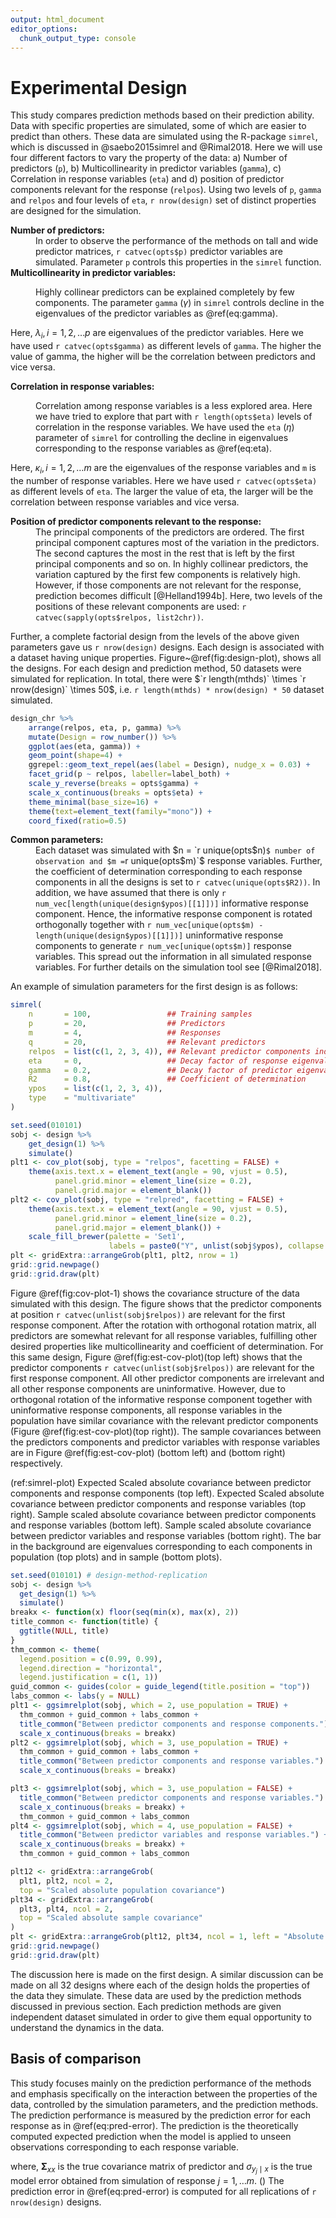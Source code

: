 ```yaml
---
output: html_document
editor_options: 
  chunk_output_type: console
---
```

# Experimental Design #

This study compares prediction methods based on their prediction ability. Data with specific properties are simulated, some of which are easier to predict than others. These data are simulated using the R-package `simrel`, which is discussed in @saebo2015simrel and @Rimal2018. Here we will use four different factors to vary the property of the data: a) Number of predictors (`p`), b) Multicollinearity in predictor variables (`gamma`), c) Correlation in response variables (`eta`) and d) position of predictor components relevant for the response (`relpos`). Using two levels of `p`, `gamma` and `relpos` and four levels of `eta`, `r nrow(design)` set of distinct properties are designed for the simulation.

__Number of predictors:__
: In order to observe the performance of the methods on tall and wide predictor matrices, `r catvec(opts$p)` predictor variables are simulated. Parameter `p` controls this properties in the `simrel` function.

__Multicollinearity in predictor variables:__
: Highly collinear predictors can be explained completely by few components. The parameter `gamma` ($\gamma$) in `simrel` controls decline in the eigenvalues of the predictor variables as \@ref(eq:gamma).

    \begin{equation}
      \lambda_i = e^{-\gamma(i - 1)}, \gamma > 0 \text{ and } i = 1, 2, \ldots, p
      (\#eq:gamma)
      \end{equation}

  Here, $\lambda_i, i = 1, 2, \ldots p$ are eigenvalues of the predictor variables. Here we have used `r catvec(opts$gamma)` as different levels of `gamma`. The higher the value of gamma, the higher will be the correlation between predictors and vice versa.

__Correlation in response variables:__
: Correlation among response variables is a less explored area. Here we have tried to explore that part with `r length(opts$eta)` levels of correlation in the response variables. We have used the `eta` ($\eta$) parameter of `simrel` for controlling the decline in eigenvalues corresponding to the response variables as \@ref(eq:eta).

    \begin{equation}
      \kappa_i = e^{-\eta(i - 1)}, \eta > 0 \text{ and } j = 1, 2, \ldots, m
      (\#eq:eta)
    \end{equation}

  Here, $\kappa_i, i = 1, 2, \ldots m$ are the eigenvalues of the response variables and `m` is the number of response variables. Here we have used `r catvec(opts$eta)` as different levels of `eta`. The larger the value of eta, the larger will be the correlation between response variables and vice versa.

__Position of predictor components relevant to the response:__
: The principal components of the predictors are ordered. The first principal component captures most of the variation in the predictors. The second captures the most in the rest that is left by the first principal components and so on. In highly collinear predictors, the variation captured by the first few components is relatively high. However, if those components are not relevant for the response, prediction becomes difficult [@Helland1994b]. Here, two levels of the positions of these relevant components are used: `r catvec(sapply(opts$relpos, list2chr))`.


Further, a complete factorial design from the levels of the above given parameters gave us `r nrow(design)` designs. Each design is associated with a dataset having unique properties. Figure~\@ref(fig:design-plot), shows all the designs. For each design and prediction method, 50 datasets were simulated for replication. In total, there were $`r length(mthds)` \times `r nrow(design)` \times 50$, i.e. `r length(mthds) * nrow(design) * 50` dataset simulated.

```r
design_chr %>%
    arrange(relpos, eta, p, gamma) %>%
    mutate(Design = row_number()) %>%
    ggplot(aes(eta, gamma)) +
    geom_point(shape=4) +
    ggrepel::geom_text_repel(aes(label = Design), nudge_x = 0.03) +
    facet_grid(p ~ relpos, labeller=label_both) +
    scale_y_reverse(breaks = opts$gamma) +
    scale_x_continuous(breaks = opts$eta) +
    theme_minimal(base_size=16) +
    theme(text=element_text(family="mono")) +
    coord_fixed(ratio=0.5)
```

__Common parameters:__
: Each dataset was simulated with $n = `r unique(opts$n)`$ number of observation and $m = `r unique(opts$m)`$ response variables. Further, the coefficient of determination corresponding to each response components in all the designs is set to `r catvec(unique(opts$R2))`. In addition, we have assumed that there is only `r num_vec[length(unique(design$ypos)[[1]])]` informative response component. Hence, the informative response component is rotated orthogonally together with `r num_vec[unique(opts$m) - length(unique(design$ypos)[[1]])]` uninformative response components to generate `r num_vec[unique(opts$m)]` response variables. This spread out the information in all simulated response variables. For further details on the simulation tool see [@Rimal2018].

An example of simulation parameters for the first design is as follows:

```r
simrel(
    n       = 100,                 ## Training samples
    p       = 20,                  ## Predictors
    m       = 4,                   ## Responses
    q       = 20,                  ## Relevant predictors
    relpos  = list(c(1, 2, 3, 4)), ## Relevant predictor components index
    eta     = 0,                   ## Decay factor of response eigenvalues
    gamma   = 0.2,                 ## Decay factor of predictor eigenvalues
    R2      = 0.8,                 ## Coefficient of determination
    ypos    = list(c(1, 2, 3, 4)),
    type    = "multivariate"
)
```


```r
set.seed(010101)
sobj <- design %>%
    get_design(1) %>%
    simulate()
plt1 <- cov_plot(sobj, type = "relpos", facetting = FALSE) +
    theme(axis.text.x = element_text(angle = 90, vjust = 0.5),
          panel.grid.minor = element_line(size = 0.2),
          panel.grid.major = element_blank())
plt2 <- cov_plot(sobj, type = "relpred", facetting = FALSE) +
    theme(axis.text.x = element_text(angle = 90, vjust = 0.5),
          panel.grid.minor = element_line(size = 0.2),
          panel.grid.major = element_blank()) +
    scale_fill_brewer(palette = 'Set1',
                      labels = paste0("Y", unlist(sobj$ypos), collapse = ", "))
plt <- gridExtra::arrangeGrob(plt1, plt2, nrow = 1)
grid::grid.newpage()
grid::grid.draw(plt)
```

Figure \@ref(fig:cov-plot-1) shows the covariance structure of the data simulated with this design. The figure shows that the predictor components at position `r catvec(unlist(sobj$relpos))` are relevant for the first response component. After the rotation with orthogonal rotation matrix, all predictors are somewhat relevant for all response variables, fulfilling other desired properties like multicollinearity and coefficient of determination. For this same design, Figure \@ref(fig:est-cov-plot)(top left) shows that the predictor components `r catvec(unlist(sobj$relpos))` are relevant for the first response component. All other predictor components are irrelevant and all other response components are uninformative. However, due to orthogonal rotation of the informative response component together with uninformative response components, all response variables in the population have similar covariance with the relevant predictor components (Figure \@ref(fig:est-cov-plot)(top right)). The sample covariances between the predictors components and predictor variables with response variables are in Figure \@ref(fig:est-cov-plot) (bottom left) and (bottom right) respectively.


(ref:simrel-plot) Expected Scaled absolute covariance between predictor components and response components (top left). Expected Scaled absolute covariance between predictor components and response variables (top right). Sample scaled absolute covariance between predictor components and response variables (bottom left). Sample scaled absolute covariance between predictor variables and response variables (bottom right). The bar in the background are eigenvalues corresponding to each components in population (top plots) and in sample (bottom plots).

```r
set.seed(010101) # design-method-replication
sobj <- design %>%
  get_design(1) %>%
  simulate()
breakx <- function(x) floor(seq(min(x), max(x), 2))
title_common <- function(title) {
  ggtitle(NULL, title)
}
thm_common <- theme(
  legend.position = c(0.99, 0.99),
  legend.direction = "horizontal",
  legend.justification = c(1, 1))
guid_common <- guides(color = guide_legend(title.position = "top"))
labs_common <- labs(y = NULL)
plt1 <- ggsimrelplot(sobj, which = 2, use_population = TRUE) +
  thm_common + guid_common + labs_common +
  title_common("Between predictor components and response components.") +
  scale_x_continuous(breaks = breakx)
plt2 <- ggsimrelplot(sobj, which = 3, use_population = TRUE) +
  thm_common + guid_common + labs_common +
  title_common("Between predictor components and response variables.") +
  scale_x_continuous(breaks = breakx)

plt3 <- ggsimrelplot(sobj, which = 3, use_population = FALSE) +
  title_common("Between predictor components and response variables.") +
  scale_x_continuous(breaks = breakx) +
  thm_common + guid_common + labs_common
plt4 <- ggsimrelplot(sobj, which = 4, use_population = FALSE) +
  title_common("Between predictor variables and response variables.") +
  scale_x_continuous(breaks = breakx) +
  thm_common + guid_common + labs_common

plt12 <- gridExtra::arrangeGrob(
  plt1, plt2, ncol = 2,
  top = "Scaled absolute population covariance")
plt34 <- gridExtra::arrangeGrob(
  plt3, plt4, ncol = 2,
  top = "Scaled absolute sample covariance"
)
plt <- gridExtra::arrangeGrob(plt12, plt34, ncol = 1, left = "Absolute Scaled Covariance")
grid::grid.newpage()
grid::grid.draw(plt)
```

The discussion here is made on the first design. A similar discussion can be made on all 32 designs where each of the design holds the properties of the data they simulate. These data are used by the prediction methods discussed in previous section. Each prediction methods are given independent dataset simulated in order to give them equal opportunity to understand the dynamics in the data.

## Basis of comparison

This study focuses mainly on the prediction performance of the methods and emphasis specifically on the interaction between the properties of the data, controlled by the simulation parameters, and the prediction methods. The prediction performance is measured by the prediction error for each response as in \@ref(eq:pred-error). The prediction is the theoretically computed expected prediction when the model is applied to unseen observations corresponding to each response variable.

\begin{equation}
\text{prediction error}_j = \frac{1}{\sigma_{y_j|x}}\left[\left(\boldsymbol{\beta}_j - \boldsymbol{\hat{\beta}_j}\right)^t\boldsymbol{\Sigma}_{xx}\left(\boldsymbol{\beta}_j - \boldsymbol{\hat{\beta}_j}\right)\right] + 1
(\#eq:pred-error)
\end{equation}
where, $\boldsymbol{\Sigma}_{xx}$ is the true covariance matrix of predictor and $\sigma_{y_j\mid x}$ is the true model error obtained from simulation of response $j = 1, \ldots m$. \highlight{Here prediction error is scaled by the true model error to remove its effect on prediction error.} (\alert{Need better reason.}) The prediction error in \@ref(eq:pred-error) is computed for all replications of `r nrow(design)` designs.
